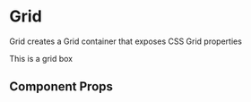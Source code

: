 
<Meta title="Grid" component={Grid} />

# Grid

Grid creates a Grid container that exposes CSS Grid properties

<Preview withToolbar>
  <Story name="grid">
    <Grid>
      <Box bg="highlight" mb={4}>
        <Text variant="primary">This is a grid box</Text>
      </Box>
    </Grid>
  </Story>
</Preview>

## Component Props

<Props of={Grid} />